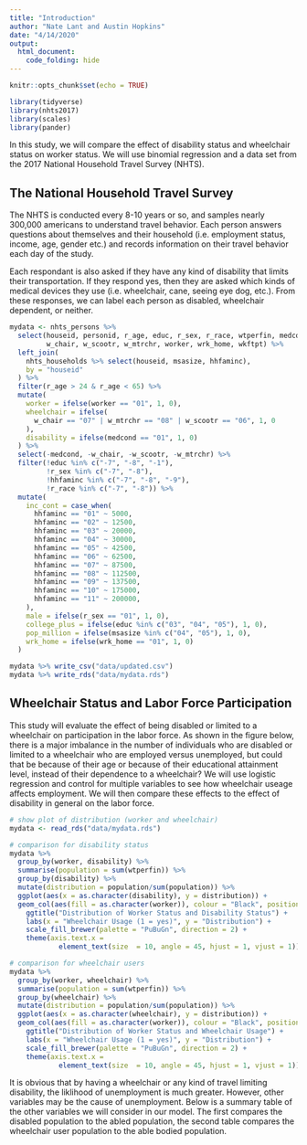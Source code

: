 ```yaml
---
title: "Introduction"
author: "Nate Lant and Austin Hopkins"
date: "4/14/2020"
output: 
  html_document:
    code_folding: hide
---
```


```r
knitr::opts_chunk$set(echo = TRUE)

library(tidyverse)
library(nhts2017)
library(scales)
library(pander)
```

In this study, we will compare the effect of disability status and wheelchair status on
worker status. We will use binomial regression and a data set from the 2017 National Household
Travel Survey (NHTS). 

## The National Household Travel Survey
The NHTS is conducted every 8-10 years or so,
and samples nearly 300,000 americans to understand travel behavior. Each person
answers questions about themselves and their household (i.e. employment status, 
income, age, gender
etc.) and records information on their travel behavior each day of the study.

Each respondant is also asked if they have any kind of disability that limits their
transportation. If they respond yes, then they are asked which kinds of medical 
devices they use (i.e. wheelchair, cane, seeing eye dog, etc.). From these 
responses, we can label each person as disabled, wheelchair dependent, or neither.

```r
mydata <- nhts_persons %>%
  select(houseid, personid, r_age, educ, r_sex, r_race, wtperfin, medcond,
         w_chair, w_scootr, w_mtrchr, worker, wrk_home, wkftpt) %>%
  left_join(
    nhts_households %>% select(houseid, msasize, hhfaminc),
    by = "houseid"
  ) %>%
  filter(r_age > 24 & r_age < 65) %>%
  mutate(
    worker = ifelse(worker == "01", 1, 0),
    wheelchair = ifelse(
      w_chair == "07" | w_mtrchr == "08" | w_scootr == "06", 1, 0
    ),
    disability = ifelse(medcond == "01", 1, 0)
  ) %>%
  select(-medcond, -w_chair, -w_scootr, -w_mtrchr) %>%
  filter(!educ %in% c("-7", "-8", "-1"),
         !r_sex %in% c("-7", "-8"),
         !hhfaminc %in% c("-7", "-8", "-9"),
         !r_race %in% c("-7", "-8")) %>%
  mutate(
    inc_cont = case_when(
      hhfaminc == "01" ~ 5000,
      hhfaminc == "02" ~ 12500,
      hhfaminc == "03" ~ 20000,
      hhfaminc == "04" ~ 30000,
      hhfaminc == "05" ~ 42500,
      hhfaminc == "06" ~ 62500,
      hhfaminc == "07" ~ 87500,
      hhfaminc == "08" ~ 112500,
      hhfaminc == "09" ~ 137500,
      hhfaminc == "10" ~ 175000,
      hhfaminc == "11" ~ 200000,
    ),
    male = ifelse(r_sex == "01", 1, 0),
    college_plus = ifelse(educ %in% c("03", "04", "05"), 1, 0),
    pop_million = ifelse(msasize %in% c("04", "05"), 1, 0),
    wrk_home = ifelse(wrk_home == "01", 1, 0)
  )

mydata %>% write_csv("data/updated.csv")
mydata %>% write_rds("data/mydata.rds")
```

## Wheelchair Status and Labor Force Participation
This study will evaluate the effect of being disabled or limited to a wheelchair on participation in
the labor force. As shown in the figure below, there is a major imbalance in the number of
individuals who are disabled or limited to a wheelchair who are employed versus unemployed, 
but could that be because of their age or because of their educational 
attainment level, instead of their dependence to a wheelchair? We will use logistic regression
and control for multiple variables to see how wheelchair useage affects employment. We will then 
compare these effects to the effect of disability in general on the labor force. 

```r
# show plot of distribution (worker and wheelchair)
mydata <- read_rds("data/mydata.rds")

# comparison for disability status
mydata %>%
  group_by(worker, disability) %>%
  summarise(population = sum(wtperfin)) %>%
  group_by(disability) %>%
  mutate(distribution = population/sum(population)) %>%
  ggplot(aes(x = as.character(disability), y = distribution)) +
  geom_col(aes(fill = as.character(worker)), colour = "Black", position = "dodge") +
    ggtitle("Distribution of Worker Status and Disability Status") +
    labs(x = "Wheelchair Usage (1 = yes)", y = "Distribution") +
    scale_fill_brewer(palette = "PuBuGn", direction = 2) + 
    theme(axis.text.x = 
            element_text(size  = 10, angle = 45, hjust = 1, vjust = 1))

# comparison for wheelchair users
mydata %>%
  group_by(worker, wheelchair) %>%
  summarise(population = sum(wtperfin)) %>%
  group_by(wheelchair) %>%
  mutate(distribution = population/sum(population)) %>%
  ggplot(aes(x = as.character(wheelchair), y = distribution)) +
  geom_col(aes(fill = as.character(worker)), colour = "Black", position = "dodge") +
    ggtitle("Distribution of Worker Status and Wheelchair Usage") +
    labs(x = "Wheelchair Usage (1 = yes)", y = "Distribution") +
    scale_fill_brewer(palette = "PuBuGn", direction = 2) + 
    theme(axis.text.x = 
            element_text(size  = 10, angle = 45, hjust = 1, vjust = 1))
```

It is obvious that by having a wheelchair or any kind of travel limiting disability, 
the liklihood of unemployment is much greater. However, 
other variables may be the cause of unemployment. Below is a summary table of the other variables 
we will consider in our model. The first compares the disabled population to the abled population,
the second table compares the wheelchair user population to the able bodied population.






